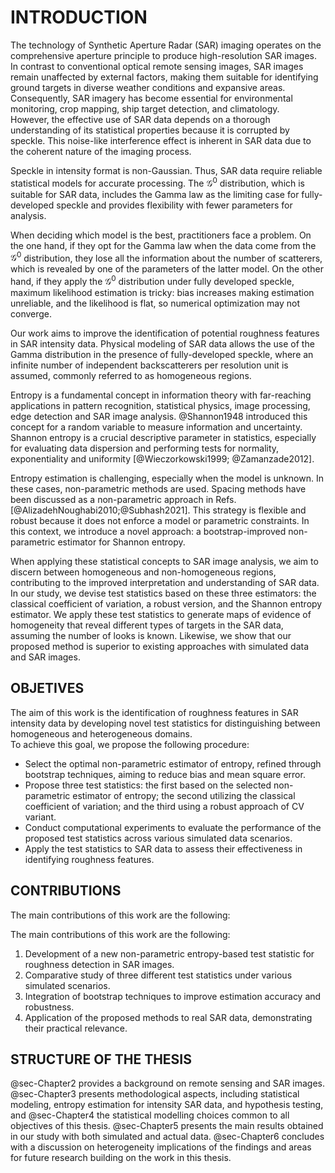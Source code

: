 <!-- # --- -->
<!-- # format: -->
<!-- #   pdf: -->
<!-- #     documentclass: ../MastersDoctoralThesis -->
<!-- #     classoption: ["11pt", "english", "singlespacing", "headsepline"] -->
<!-- #     bibliography: ../example.bib -->
<!-- # --- -->

# INTRODUCTION {#sec-Chapter1}

The technology of Synthetic Aperture Radar (SAR) imaging operates on the comprehensive aperture principle to produce high-resolution SAR images.
In contrast to conventional optical remote sensing images, SAR images remain unaffected by external factors, making them suitable for identifying ground targets in diverse weather conditions and expansive areas.  
Consequently, SAR imagery has become essential for environmental monitoring, crop mapping, ship target detection, and climatology.  
However, the effective use of SAR
data depends on a thorough understanding of its statistical properties
because it is corrupted by speckle. This noise-like interference effect
is inherent in SAR data due to the coherent nature of the imaging
process.

Speckle in intensity format is non-Gaussian. 
Thus, SAR data require reliable statistical models for accurate processing. 
The $\mathcal{G}^0$ distribution, which is suitable for SAR data, includes
the Gamma law as the limiting case for fully-developed
speckle and provides flexibility with fewer
parameters for analysis.

When deciding which model is the best, practitioners face a problem. 
On the one hand, if they opt for the Gamma law when the data come from the
$\mathcal{G}^0$ distribution, they lose all the information about the
number of scatterers, which is revealed by one of the parameters of the
latter model. 
On the other hand, if they apply the $\mathcal{G}^0$ distribution under fully developed speckle, maximum
likelihood estimation is tricky: bias increases making estimation
unreliable, and the likelihood is
flat, so numerical optimization may not
converge. 

Our work aims to improve the identification of potential roughness
features in SAR intensity data. 
Physical modeling of SAR data allows the
use of the Gamma distribution in the presence of fully-developed
speckle, where an infinite number of independent backscatterers per
resolution unit is assumed, commonly referred to as homogeneous regions.

Entropy is a fundamental concept in information theory with far-reaching
applications in pattern recognition, statistical physics, image
processing, edge detection and SAR image
analysis.
@Shannon1948 introduced this concept for a random variable to measure information and uncertainty. 
Shannon entropy is a crucial descriptive parameter in statistics, especially for evaluating data
dispersion and performing tests for normality, exponentiality and
uniformity [@Wieczorkowski1999; @Zamanzade2012]. 

Entropy estimation is challenging, especially when the model is unknown. In these cases,
non-parametric methods are used. Spacing methods have been discussed as
a non-parametric approach in Refs. [@AlizadehNoughabi2010;@Subhash2021]. This strategy is flexible
and robust because it does not enforce a model or parametric
constraints. In this context, we introduce a novel approach: a bootstrap-improved non-parametric estimator for Shannon entropy.


When applying these statistical concepts to SAR image analysis, we aim to discern between homogeneous and non-homogeneous regions, contributing to the improved interpretation and understanding of SAR data.  In our study, we devise test statistics based on these three estimators: the classical coefficient of variation, a robust version, and the Shannon entropy estimator. We apply these test statistics to generate maps of evidence of homogeneity that reveal different types of targets in the SAR data, assuming the number of looks is known. Likewise, we show that our proposed method is superior to existing approaches with simulated data and SAR images.



## OBJETIVES


The aim of this work is the identification of roughness features in SAR intensity data by developing novel test statistics for distinguishing between homogeneous and heterogeneous domains.  
To achieve this goal, we propose the following procedure:

- Select the optimal non-parametric estimator of entropy, refined through bootstrap techniques, aiming to reduce bias and mean square error.
- Propose three test statistics: the first based on the selected non-parametric estimator of entropy; the second utilizing the classical coefficient of variation; and the third using a robust approach of CV variant.
- Conduct computational experiments to evaluate the performance of the proposed test statistics across various simulated data scenarios.
- Apply the test statistics to SAR data to assess their effectiveness in identifying roughness features.



## CONTRIBUTIONS

The main contributions of this work are the following:


The main contributions of this work are the following:

1. Development of a new non-parametric entropy-based test statistic for roughness detection in SAR images.
2. Comparative study of three different test statistics under various simulated scenarios.
3. Integration of bootstrap techniques to improve estimation accuracy and robustness.
4. Application of the proposed methods to real SAR data, demonstrating their practical relevance.


## STRUCTURE OF THE THESIS

@sec-Chapter2 provides a background on remote sensing and SAR images. @sec-Chapter3 presents methodological aspects, including statistical modeling, entropy estimation for intensity SAR data, and hypothesis testing, and @sec-Chapter4 the statistical modelling choices common to all objectives of this thesis. @sec-Chapter5 presents the main results obtained in our study with both simulated and actual data. @sec-Chapter6 concludes with a discussion on heterogeneity implications of the findings and areas for future research building on the work in this thesis.



